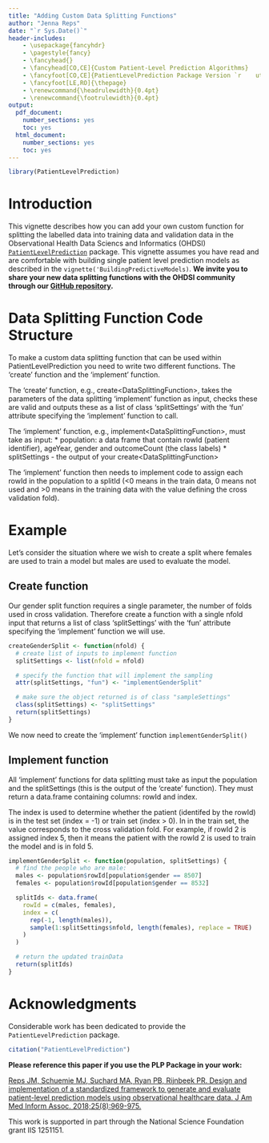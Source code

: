 ```yaml
---
title: "Adding Custom Data Splitting Functions"
author: "Jenna Reps"
date: "`r Sys.Date()`"
header-includes:
    - \usepackage{fancyhdr}
    - \pagestyle{fancy}
    - \fancyhead{}
    - \fancyhead[CO,CE]{Custom Patient-Level Prediction Algorithms}
    - \fancyfoot[CO,CE]{PatientLevelPrediction Package Version `r    utils::packageVersion("PatientLevelPrediction")`}
    - \fancyfoot[LE,RO]{\thepage}
    - \renewcommand{\headrulewidth}{0.4pt}
    - \renewcommand{\footrulewidth}{0.4pt}
output:
  pdf_document:
    number_sections: yes
    toc: yes
  html_document:
    number_sections: yes
    toc: yes
---
```


```{=html}
<!--
%\VignetteEngine{knitr::knitr}
%\VignetteIndexEntry{Adding Custom Data Splitting}
-->
```
```r
library(PatientLevelPrediction)
```

# Introduction

This vignette describes how you can add your own custom function for splitting the labelled data into training data and validation data in the Observational Health Data Sciencs and Informatics (OHDSI) [`PatientLevelPrediction`](http://github.com/OHDSI/PatientLevelPrediction) package. This vignette assumes you have read and are comfortable with building single patient level prediction models as described in the `vignette('BuildingPredictiveModels)`. 
**We invite you to share your new data splitting functions with the OHDSI community through our [GitHub repository](http://github.com/OHDSI/PatientLevelPrediction).**

# Data Splitting Function Code Structure

To make a custom data splitting function that can be used within PatientLevelPrediction you need to write two different functions. The 'create' function and the 'implement' function.

The 'create' function, e.g., create\<DataSplittingFunction\>, takes the parameters of the data splitting 'implement' function as input, checks these are valid and outputs these as a list of class 'splitSettings' with the 'fun' attribute specifying the 'implement' function to call.

The 'implement' function, e.g., implement\<DataSplittingFunction\>, must take as input: \* population: a data frame that contain rowId (patient identifier), ageYear, gender and outcomeCount (the class labels) \* splitSettings - the output of your create\<DataSplittingFunction\>

The 'implement' function then needs to implement code to assign each rowId in the population to a splitId (\<0 means in the train data, 0 means not used and \>0 means in the training data with the value defining the cross validation fold).

# Example

Let's consider the situation where we wish to create a split where females are used to train a model but males are used to evaluate the model.

## Create function

Our gender split function requires a single parameter, the number of folds used in cross validation. Therefore create a function with a single nfold input that returns a list of class 'splitSettings' with the 'fun' attribute specifying the 'implement' function we will use.

```r
createGenderSplit <- function(nfold) {
  # create list of inputs to implement function
  splitSettings <- list(nfold = nfold)

  # specify the function that will implement the sampling
  attr(splitSettings, "fun") <- "implementGenderSplit"

  # make sure the object returned is of class "sampleSettings"
  class(splitSettings) <- "splitSettings"
  return(splitSettings)
}
```

We now need to create the 'implement' function `implementGenderSplit()`

## Implement function

All 'implement' functions for data splitting must take as input the population and the splitSettings (this is the output of the 'create' function). They must return a data.frame containing columns: rowId and index.

The index is used to determine whether the patient (identifed by the rowId) is in the test set (index = -1) or train set (index \> 0). In in the train set, the value corresponds to the cross validation fold. For example, if rowId 2 is assigned index 5, then it means the patient with the rowId 2 is used to train the model and is in fold 5.

```r
implementGenderSplit <- function(population, splitSettings) {
  # find the people who are male:
  males <- population$rowId[population$gender == 8507]
  females <- population$rowId[population$gender == 8532]

  splitIds <- data.frame(
    rowId = c(males, females),
    index = c(
      rep(-1, length(males)),
      sample(1:splitSettings$nfold, length(females), replace = TRUE)
    )
  )

  # return the updated trainData
  return(splitIds)
}
```

# Acknowledgments

Considerable work has been dedicated to provide the `PatientLevelPrediction` package.

```r
citation("PatientLevelPrediction")
```

**Please reference this paper if you use the PLP Package in your work:**

[Reps JM, Schuemie MJ, Suchard MA, Ryan PB, Rijnbeek PR. Design and implementation of a standardized framework to generate and evaluate patient-level prediction models using observational healthcare data. J Am Med Inform Assoc. 2018;25(8):969-975.](http://dx.doi.org/10.1093/jamia/ocy032)

This work is supported in part through the National Science Foundation grant IIS 1251151.
